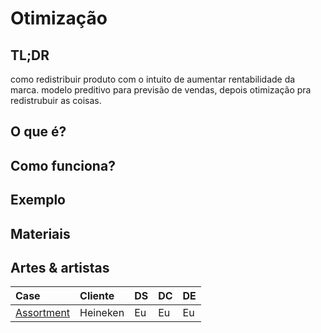 # Otimização


## TL;DR
como redistribuir produto com o intuito de aumentar rentabilidade da marca. modelo preditivo para previsão de vendas, depois otimização pra redistrubuir as coisas.


## O que é?

## Como funciona?

## Exemplo

## Materiais

## Artes & artistas

| Case | Cliente| DS | DC | DE |
|:-----------|:------------|:------------|:------------|:------------|
| [Assortment](/pages/cases/hnk/hnk-hwtp-assortment.mdx)  | Heineken     | Eu       |Eu       |Eu|



